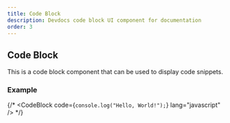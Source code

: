 ```yaml
---
title: Code Block
description: Devdocs code block UI component for documentation
order: 3
---
```




## Code Block

This is a code block component that can be used to display code snippets.


### Example

{/* <CodeBlock code={`console.log("Hello, World!");`} lang="javascript" /> */}
<CodeBlocktwo/>